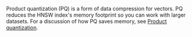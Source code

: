 Product quantization (PQ) is a form of data compression for vectors. PQ reduces the HNSW index's memory footprint so you can work with larger datasets. For a discussion of how PQ saves memory, see [Product quantization](/developers/weaviate/concepts/vector-quantization#product-quantization).
